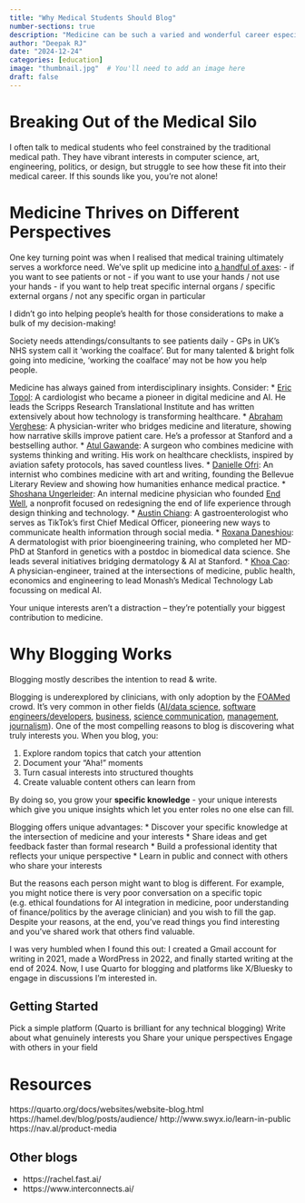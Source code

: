 ```yaml
---
title: "Why Medical Students Should Blog"
number-sections: true
description: "Medicine can be such a varied and wonderful career especially if you have other interests!"
author: "Deepak RJ"
date: "2024-12-24"
categories: [education]
image: "thumbnail.jpg"  # You'll need to add an image here
draft: false
---
```


# Breaking Out of the Medical Silo
I often talk to medical students who feel constrained by the traditional medical path. They have vibrant interests in computer science, art, engineering, politics, or design, but struggle to see how these fit into their medical career. If this sounds like you, you're not alone! 

# Medicine Thrives on Different Perspectives
One key turning point was when I realised that medical training ultimately serves a workforce need. We've split up medicine into [a handful of axes](https://med.stanford.edu/content/dam/sm/md/documents/resources/Roadmap-to-Choosing-a-Medical-Specialty-.pdf): 
- if you want to see patients or not
- if you want to use your hands / not use your hands
- if you want to help treat specific internal organs / specific external organs / not any specific organ in particular

I didn't go into helping people's health for those considerations to make a bulk of my decision-making!

Society needs attendings/consultants to see patients daily - GPs in UK's NHS system call it 'working the coalface'. But for many talented & bright folk going into medicine, 'working the coalface' may not be how you help people. 

Medicine has always gained from interdisciplinary insights. Consider: 
* [Eric Topol](https://x.com/EricTopol): A cardiologist who became a pioneer in digital medicine and AI. He leads the Scripps Research Translational Institute and has written extensively about how technology is transforming healthcare.
* [Abraham Verghese](https://profiles.stanford.edu/abraham-verghese): A physician-writer who bridges medicine and literature, showing how narrative skills improve patient care. He's a professor at Stanford and a bestselling author.
* [Atul Gawande](https://x.com/Atul_Gawande): A surgeon who combines medicine with systems thinking and writing. His work on healthcare checklists, inspired by aviation safety protocols, has saved countless lives.
* [Danielle Ofri](https://danielleofri.com/): An internist who combines medicine with art and writing, founding the Bellevue Literary Review and showing how humanities enhance medical practice.
* [Shoshana Ungerleider](https://x.com/ShoshUMD): An internal medicine physician who founded [End Well](https://endwellproject.org/), a nonprofit focused on redesigning the end of life experience through design thinking and technology.
* [Austin Chiang](https://www.austinchiang.com/home): A gastroenterologist who serves as TikTok's first Chief Medical Officer, pioneering new ways to communicate health information through social media.
* [Roxana Daneshjou](https://profiles.stanford.edu/roxana-daneshjou): A dermatologist with prior bioengineering training, who completed her MD-PhD at Stanford in genetics with a postdoc in biomedical data science. She leads several initiatives bridging dermatology & AI at Stanford. 
* [Khoa Cao](https://research.monash.edu/en/persons/khoa-cao): A physician-engineer, trained at the intersections of medicine, public health, economics and engineering to lead Monash's Medical Technology Lab focussing on medical AI. 

Your unique interests aren't a distraction – they're potentially your biggest contribution to medicine.

# Why Blogging Works
Blogging mostly describes the intention to read & write.

Blogging is underexplored by clinicians, with only adoption by the [FOAMed](https://litfl.com/foam/) crowd. It's very common in other fields ([AI/data science](https://www.fast.ai/posts/2020-01-16-fast_template.html), [software engineers/developers](https://www.swyx.io/), [business](https://commoncog.com/), [science communication](https://scienceblogs.com/notrocketscience), [management](https://lg.substack.com/), [journalism](https://www.slowboring.com/)). One of the most compelling reasons to blog is discovering what truly interests you. When you blog, you:

1. Explore random topics that catch your attention
2. Document your "Aha!" moments
3. Turn casual interests into structured thoughts
4. Create valuable content others can learn from

By doing so, you grow your **specific knowledge** - your unique interests which give you unique insights which let you enter roles no one else can fill. 

::: {.callout-tip}
Blogging offers unique advantages:
* Discover your specific knowledge at the intersection of medicine and your interests
* Share ideas and get feedback faster than formal research
* Build a professional identity that reflects your unique perspective
* Learn in public and connect with others who share your interests
:::

But the reasons each person might want to blog is different. For example, you might notice there is very poor conversation on a specific topic (e.g. ethical foundations for AI integration in medicine, poor understanding of finance/politics by the average clinician) and you wish to fill the gap. Despite your reasons, at the end, you've read things you find interesting and you've shared work that others find valuable. 

I was very humbled when I found this out: I created a Gmail account for writing in 2021, made a WordPress in 2022, and finally started writing at the end of 2024. Now, I use Quarto for blogging and platforms like X/Bluesky to engage in discussions I'm interested in.

::: {.callout-tip}
# Getting Started

Pick a simple platform (Quarto is brilliant for any technical blogging)
Write about what genuinely interests you
Share your unique perspectives
Engage with others in your field
:::

# Resources
https://quarto.org/docs/websites/website-blog.html 
https://hamel.dev/blog/posts/audience/
http://www.swyx.io/learn-in-public
https://nav.al/product-media

## Other blogs
* https://rachel.fast.ai/
* https://www.interconnects.ai/
